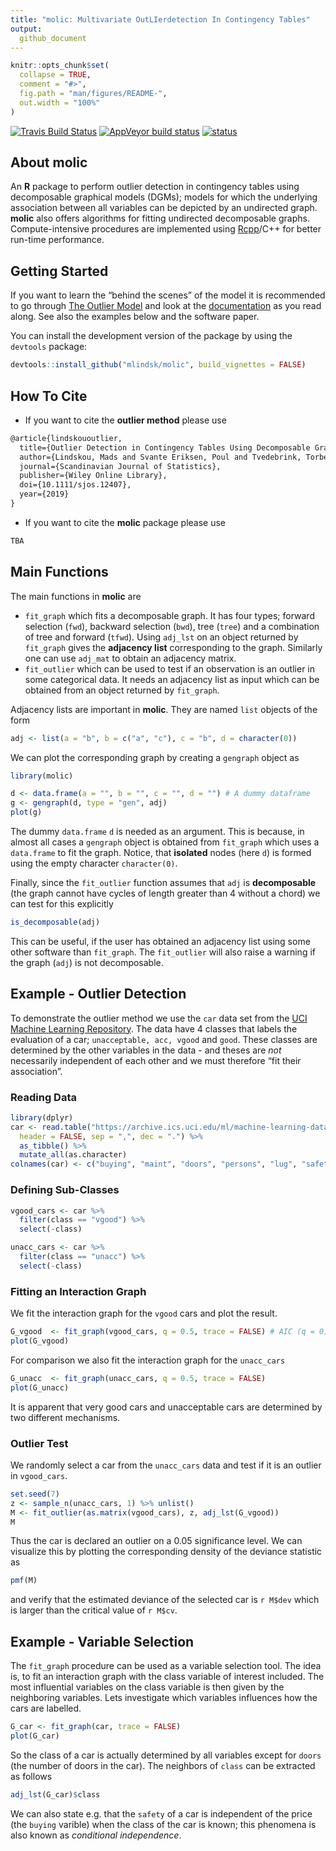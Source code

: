 ```yaml
---
title: "molic: Multivariate OutLIerdetection In Contingency Tables"
output:
  github_document
---
```


<!-- README.md is generated from README.Rmd. Please edit that file -->

```r
knitr::opts_chunk$set(
  collapse = TRUE,
  comment = "#>",
  fig.path = "man/figures/README-",
  out.width = "100%"
)
```

[![Travis Build Status](https://travis-ci.com/mlindsk/molic.svg?token=AuXvB5mAnHuxQxKszxph&branch=master)](https://travis-ci.com/mlindsk/molic)
[![AppVeyor build status](https://ci.appveyor.com/api/projects/status/github/mlindsk/molic?branch=master&svg=true)](https://ci.appveyor.com/project/mlindsk/molic)
[![status](https://joss.theoj.org/papers/9fa65ced7bf3db01343d68b4488196d8/status.svg)](https://joss.theoj.org/papers/9fa65ced7bf3db01343d68b4488196d8)

## About molic

An **R** package to perform outlier detection in contingency tables using decomposable graphical models (DGMs); models for which the underlying association between all variables can be depicted by an undirected graph. **molic** also offers algorithms for fitting undirected decomposable graphs. Compute-intensive procedures are implemented using [Rcpp](http://www.rcpp.org/)/C++ for better run-time performance.

## Getting Started
If you want to learn the "behind the scenes" of the model it is recommended to go through [The Outlier Model](https://mlindsk.github.io/molic/articles/) and look at the [documentation](https://mlindsk.github.io/molic/reference/index.html) as you read along. See also the examples below and the software paper.

You can install the development version of the package by using the `devtools` package:

```r
devtools::install_github("mlindsk/molic", build_vignettes = FALSE)
```

## How To Cite

 - If you want to cite the **outlier method** please use

```latex
@article{lindskououtlier,
  title={Outlier Detection in Contingency Tables Using Decomposable Graphical Models},
  author={Lindskou, Mads and Svante Eriksen, Poul and Tvedebrink, Torben},
  journal={Scandinavian Journal of Statistics},
  publisher={Wiley Online Library},
  doi={10.1111/sjos.12407},
  year={2019}
}
```

 - If you want to cite the **molic** package please use

```latex
TBA
```

## Main Functions
The main functions in **molic** are

 - `fit_graph` which fits a decomposable graph. It has four types; forward selection (`fwd`), backward selection (`bwd`), tree (`tree`) and a combination of tree and forward (`tfwd`). Using `adj_lst` on an object returned by `fit_graph` gives the **adjacency list** corresponding to the graph. Similarly one can use `adj_mat` to obtain an adjacency matrix.
 - `fit_outlier` which can be used to test if an observation is an outlier in some categorical data. It needs an adjacency list as input which can be obtained from an object returned by `fit_graph`.
 
Adjacency lists are important in **molic**. They are named `list` objects of the form

```r
adj <- list(a = "b", b = c("a", "c"), c = "b", d = character(0))
```

We can plot the corresponding graph by creating a `gengraph` object as


```r
library(molic)
```

```r
d <- data.frame(a = "", b = "", c = "", d = "") # A dummy dataframe
g <- gengraph(d, type = "gen", adj)
plot(g)
```
The dummy `data.frame` `d` is needed as an argument. This is because, in almost all cases a `gengraph` object is obtained from `fit_graph` which uses a `data.frame` to fit the graph. Notice, that **isolated** nodes (here `d`) is formed using the empty character `character(0)`.

Finally, since the `fit_outlier` function assumes that `adj` is **decomposable** (the graph cannot have cycles of length greater than $4$ without a chord) we can test for this explicitly

```r
is_decomposable(adj)
```
This can be useful, if the user has obtained an adjacency list using some other software than `fit_graph`. The `fit_outlier` will also raise a warning if the graph (`adj`) is not decomposable.

## Example - Outlier Detection

To demonstrate the outlier method we use the `car` data set from the [UCI Machine Learning Repository](https://archive.ics.uci.edu/ml/index.php). The data have $4$ classes that labels the evaluation of a car; `unacceptable, acc, vgood` and `good`. These classes are determined by the other variables in the data - and theses are _not_ necessarily independent of each other and we must therefore "fit their association".

### Reading Data

```r
library(dplyr)
car <- read.table("https://archive.ics.uci.edu/ml/machine-learning-databases/car/car.data",
  header = FALSE, sep = ",", dec = ".") %>%
  as_tibble() %>%
  mutate_all(as.character)
colnames(car) <- c("buying", "maint", "doors", "persons", "lug", "safety", "class")
```

### Defining Sub-Classes

```r
vgood_cars <- car %>%
  filter(class == "vgood") %>%
  select(-class)

unacc_cars <- car %>%
  filter(class == "unacc") %>%
  select(-class)
```

### Fitting an Interaction Graph

We fit the interaction graph for the `vgood` cars and plot the result.

```r
G_vgood  <- fit_graph(vgood_cars, q = 0.5, trace = FALSE) # AIC (q = 0) and BIC (q = 1)
plot(G_vgood)
```

For comparison we also fit the interaction graph for the `unacc_cars`

```r
G_unacc  <- fit_graph(unacc_cars, q = 0.5, trace = FALSE)
plot(G_unacc)
```

It is apparent that very good cars and unacceptable cars are determined by two different mechanisms.

### Outlier Test

We randomly select a car from the `unacc_cars` data and test if it is an outlier in `vgood_cars`.

```r
set.seed(7)
z <- sample_n(unacc_cars, 1) %>% unlist()
M <- fit_outlier(as.matrix(vgood_cars), z, adj_lst(G_vgood))
M
```
Thus the car is declared an outlier on a $0.05$ significance level. We can visualize this by plotting the corresponding density of the deviance statistic as

```r
pmf(M)
```

and verify that the estimated deviance of the selected car is `r M$dev` which is larger than the critical value of `r M$cv`.

## Example - Variable Selection
The `fit_graph` procedure can be used as a variable selection tool. The idea is, to fit an interaction graph with the class variable of interest included. The most influential variables on the class variable is then given by the neighboring variables. Lets investigate which variables influences how the cars are labelled.

```r
G_car <- fit_graph(car, trace = FALSE)
plot(G_car)
```

So the class of a car is actually determined by all variables except for `doors` (the number of doors in the car). The neighbors of `class` can be extracted as follows

```r
adj_lst(G_car)$class
```
 We can also state e.g. that the `safety` of a car is independent of the price (the `buying` varible) when the class of the car is known; this phenomena is also known as _conditional independence_.
